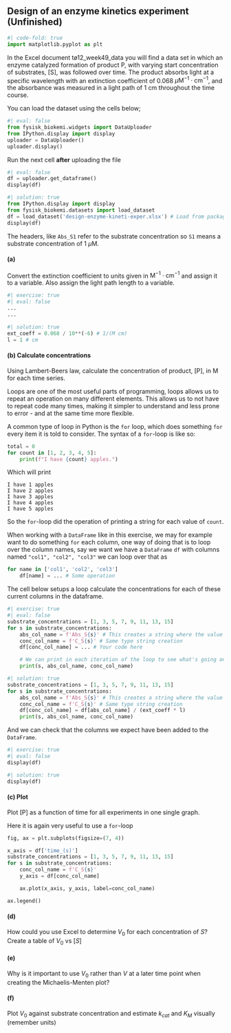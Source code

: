 ## Design of an enzyme kinetics experiment (Unfinished)

```python
#| code-fold: true
import matplotlib.pyplot as plt
```

In the Excel document tø12_week49_data you will find a data set in which an enzyme
catalyzed formation of product P, with varying start concentration of substrates, 
[S], was followed over time. The product absorbs light at a specific wavelength 
with an extinction coefficient of 0.068 $\mu\text{M}^{-1}\cdot \text{cm}^{-1}$, and the absorbance was measured 
in a light path of 1 cm throughout the time course.

You can load the dataset using the cells below; 

```python
#| eval: false
from fysisk_biokemi.widgets import DataUploader
from IPython.display import display 
uploader = DataUploader()
uploader.display()
```

Run the next cell **after** uploading the file

```python
#| eval: false
df = uploader.get_dataframe()
display(df)
```

```python
#| solution: true
from IPython.display import display 
from fysisk_biokemi.datasets import load_dataset
df = load_dataset('design-enzyme-kineti-exper.xlsx') # Load from package for the solution so it doesn't require to interact.
display(df)
```

The headers, like `Abs_S1` refer to the substrate concentration so `S1` means a substrate concentration of 1 $\mu\text{M}$.

#### (a) 
Convert the extinction coefficient to units given in $\text{M}^{-1}\cdot \text{cm}^{-1}$ and 
assign it to a variable. Also assign the light path length to a variable.

```python
#| exercise: true
#| eval: false
...
...
```

```python
#| solution: true
ext_coeff = 0.068 / 10**(-6) # 1/(M cm)
l = 1 # cm
```

#### (b) Calculate concentrations

Using Lambert-Beers law, calculate the concentration of product, [P], in M for each time series.

::: {.callout-note title="Loops"}
Loops are one of the most useful parts of programming, loops allows us to repeat an operation 
on many different elements. This allows us to not have to repeat code many times, making it 
simpler to understand and less prone to error - and at the same time more flexible. 

A common type of loop in Python is the `for` loop, which does something `for` every item it is 
told to consider. The syntax of a `for`-loop is like so: 

```python
total = 0
for count in [1, 2, 3, 4, 5]:
    print(f"I have {count} apples.")
```
Which will print 
```
I have 1 apples
I have 2 apples
I have 3 apples
I have 4 apples
I have 5 apples
```
So the `for`-loop did the operation of printing a string for each value of `count`. 

When working with a `DataFrame` like in this exercise, we may for example want to do something `for` 
each column, one way of doing that is to loop over the column names, say we want we have a `DataFrame` `df` with 
columns named `"col1", "col2", "col3"` we can loop over that as 
```python
for name in ['col1', 'col2', 'col3']
    df[name] = ... # Some operation
```
::: 

The cell below setups a loop calculate the concentrations for each of these current columns in the dataframe.

```python
#| exercise: true
#| eval: false
substrate_concentrations = [1, 3, 5, 7, 9, 11, 13, 15]
for s in substrate_concentrations:
    abs_col_name = f'Abs_S{s}' # This creates a string where the value of 's' is put instead of "{s}"".
    conc_col_name = f'C_S{s}' # Same type string creation 
    df[conc_col_name] = ... # Your code here

    # We can print in each iteration of the loop to see what's going on.
    print(s, abs_col_name, conc_col_name) 
```

```python
#| solution: true
substrate_concentrations = [1, 3, 5, 7, 9, 11, 13, 15]
for s in substrate_concentrations:
    abs_col_name = f'Abs_S{s}' # This creates a string where the value of 's' is put instead of "{s}"".
    conc_col_name = f'C_S{s}' # Same type string creation 
    df[conc_col_name] = df[abs_col_name] / (ext_coeff * l)
    print(s, abs_col_name, conc_col_name)
```

And we can check that the columns we expect have been added to the `DataFrame`.

```python
#| exercise: true
#| eval: false
display(df)
```
```python
#| solution: true
display(df)
```

#### (c) Plot 

Plot [P] as a function of time for all experiments in one single graph. 

Here it is again very useful to use a `for`-loop

```python
fig, ax = plt.subplots(figsize=(7, 4))

x_axis = df['time_(s)']
substrate_concentrations = [1, 3, 5, 7, 9, 11, 13, 15]
for s in substrate_concentrations:
    conc_col_name = f'C_S{s}'
    y_axis = df[conc_col_name]

    ax.plot(x_axis, y_axis, label=conc_col_name)

ax.legend()    
```

#### (d) 
How could you use Excel to determine $V_0$ for each concentration of $S$? Create a table of $V_0$ vs $[S]$

#### (e)
Why is it important to use $V_0$ rather than $V$ at a later time point when creating the Michaelis-Menten plot?

#### (f) 

Plot $V_0$ against substrate concentration and estimate $k_{cat}$ and $K_M$ visually (remember units) 

